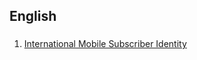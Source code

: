 ==English==

==={{abbreviation}}===
{{infl|en|abbreviation}}

# [[International Mobile Subscriber Identity]]
